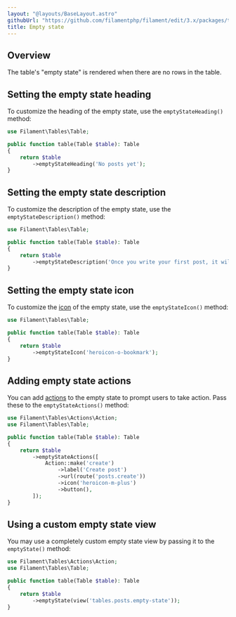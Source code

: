 ```yaml
---
layout: "@layouts/BaseLayout.astro"
githubUrl: "https://github.com/filamentphp/filament/edit/3.x/packages/tables/docs/09-empty-state.md"
title: Empty state
---
```


## Overview

The table's "empty state" is rendered when there are no rows in the table.

<AutoScreenshot name="tables/empty-state" alt="Table with empty state" version="3.x" />

## Setting the empty state heading

To customize the heading of the empty state, use the `emptyStateHeading()` method:

```php
use Filament\Tables\Table;

public function table(Table $table): Table
{
    return $table
        ->emptyStateHeading('No posts yet');
}
```

<AutoScreenshot name="tables/empty-state-heading" alt="Table with customized empty state heading" version="3.x" />

## Setting the empty state description

To customize the description of the empty state, use the `emptyStateDescription()` method:

```php
use Filament\Tables\Table;

public function table(Table $table): Table
{
    return $table
        ->emptyStateDescription('Once you write your first post, it will appear here.');
}
```

<AutoScreenshot name="tables/empty-state-description" alt="Table with empty state description" version="3.x" />

## Setting the empty state icon

To customize the [icon](https://blade-ui-kit.com/blade-icons?set=1#search) of the empty state, use the `emptyStateIcon()` method:

```php
use Filament\Tables\Table;

public function table(Table $table): Table
{
    return $table
        ->emptyStateIcon('heroicon-o-bookmark');
}
```

<AutoScreenshot name="tables/empty-state-icon" alt="Table with customized empty state icon" version="3.x" />

## Adding empty state actions

You can add [actions](actions) to the empty state to prompt users to take action. Pass these to the `emptyStateActions()` method:

```php
use Filament\Tables\Actions\Action;
use Filament\Tables\Table;

public function table(Table $table): Table
{
    return $table
        ->emptyStateActions([
            Action::make('create')
                ->label('Create post')
                ->url(route('posts.create'))
                ->icon('heroicon-m-plus')
                ->button(),
        ]);
}
```

<AutoScreenshot name="tables/empty-state-actions" alt="Table with empty state actions" version="3.x" />

## Using a custom empty state view

You may use a completely custom empty state view by passing it to the `emptyState()` method:

```php
use Filament\Tables\Actions\Action;
use Filament\Tables\Table;

public function table(Table $table): Table
{
    return $table
        ->emptyState(view('tables.posts.empty-state'));
}
```
